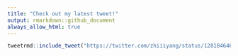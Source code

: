 ```yaml
---
title: "Check out my latest tweet!"
output: rmarkdown::github_document
always_allow_html: true
---
```


```r
tweetrmd::include_tweet("https://twitter.com/zhiiiyang/status/1281846464893775873")
```

